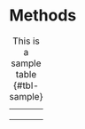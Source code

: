 # Methods

|     |     |     |
|-----|-----|-----|
|     |     |     |
|     |     |     |
|     |     |     |

: This is a sample table {#tbl-sample}
